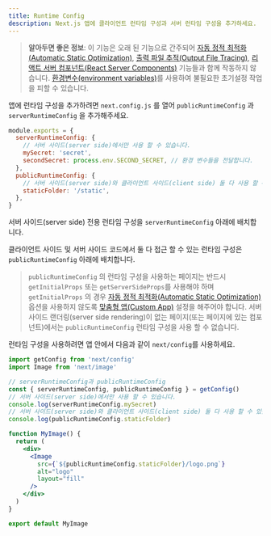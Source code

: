 ```yaml
---
title: Runtime Config
description: Next.js 앱에 클라이언트 런타임 구성과 서버 런타임 구성을 추가하세요.
---
```


> **알아두면 좋은 정보**: 이 기능은 오래 된 기능으로 간주되어 [자동 정적 최적화(Automatic Static Optimization)](<(/docs/pages/building-your-application/rendering/automatic-static-optimization)>), [출력 파일 추적(Output File Tracing)](/docs/pages/api-reference/next-config-js/output#automatically-copying-traced-files), [리액트 서버 컴포넌트(React Server Components)](<(/docs/getting-started/react-essentials#server-components)>) 기능들과 함께 작동하지 않습니다. [환경변수(environment variables)](/docs/pages/building-your-application/configuring/environment-variables)를 사용하여 불필요한 초기설정 작업을 피할 수 있습니다.

앱에 런타임 구성을 추가하려면 `next.config.js` 를 열어
`publicRuntimeConfig` 과 `serverRuntimeConfig` 을 추가해주세요.

```js filename="next.config.js"
module.exports = {
  serverRuntimeConfig: {
    // 서버 사이드(server side)에서만 사용 할 수 있습니다.
    mySecret: 'secret',
    secondSecret: process.env.SECOND_SECRET, // 환경 변수들을 전달합니다.
  },
  publicRuntimeConfig: {
    // 서버 사이드(server side)와 클라이언트 사이드(client side) 둘 다 사용 할 수 있습니다.
    staticFolder: '/static',
  },
}
```

서버 사이드(server side) 전용 런타임 구성을 `serverRuntimeConfig` 아래에 배치합니다.

클라이언트 사이드 및 서버 사이드 코드에서 둘 다 접근 할 수 있는 런타임 구성은 `publicRuntimeConfig` 아래에 배치합니다.

> `publicRuntimeConfig` 의 런타임 구성을 사용하는 페이지는 반드시 `getInitialProps` 또는 `getServerSideProps`를 사용해야 하며 `getInitialProps` 의 경우 [자동 정적 최적화(Automatic Static Optimization)](<(/docs/pages/building-your-application/rendering/automatic-static-optimization)>) 옵션을 사용하지 않도록 [맞춤형 앱(Custom App)](/docs/pages/building-your-application/routing/custom-app) 설정을 해주어야 합니다. 서버 사이드 랜더링(server side rendering)이 없는 페이지(또는 페이지에 있는 컴포넌트)에서는 `publicRuntimeConfig` 런타임 구성을 사용 할 수 없습니다.

런타임 구성을 사용하려면 앱 안에서 다음과 같이 `next/config`를 사용하세요.

```jsx
import getConfig from 'next/config'
import Image from 'next/image'

// serverRuntimeConfig과 publicRuntimeConfig
const { serverRuntimeConfig, publicRuntimeConfig } = getConfig()
// 서버 사이드(server side)에서만 사용 할 수 있습니다.
console.log(serverRuntimeConfig.mySecret)
// 서버 사이드(server side)와 클라이언트 사이드(client side) 둘 다 사용 할 수 있습니다.
console.log(publicRuntimeConfig.staticFolder)

function MyImage() {
  return (
    <div>
      <Image
        src={`${publicRuntimeConfig.staticFolder}/logo.png`}
        alt="logo"
        layout="fill"
      />
    </div>
  )
}

export default MyImage
```
